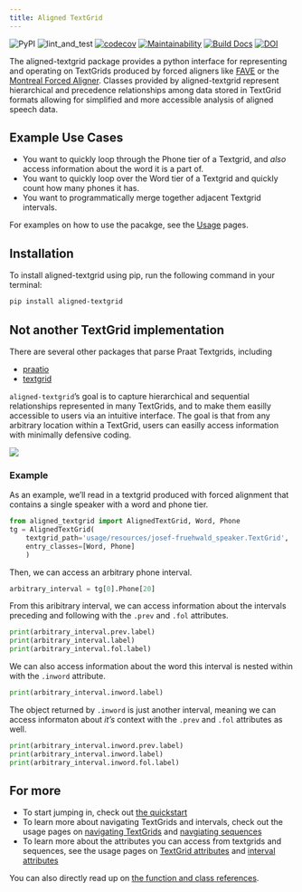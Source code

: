 ```yaml
---
title: Aligned TextGrid
---
```


![PyPI](https://img.shields.io/pypi/v/aligned-textgrid)
![lint_and_test](https://github.com/Forced-Alignment-and-Vowel-Extraction/alignedTextGrid/actions/workflows/test_and_run.yml/badge.svg?event=pull_request&branch=main)
[![codecov](https://codecov.io/gh/Forced-Alignment-and-Vowel-Extraction/alignedTextGrid/branch/dev/graph/badge.svg?token=27YSOQ5ZEL)](https://codecov.io/gh/Forced-Alignment-and-Vowel-Extraction/alignedTextGrid)
[![Maintainability](https://api.codeclimate.com/v1/badges/2387cd247bd8f1211323/maintainability)](https://codeclimate.com/github/Forced-Alignment-and-Vowel-Extraction/alignedTextGrid/maintainability)
[![Build Docs](https://github.com/Forced-Alignment-and-Vowel-Extraction/alignedTextGrid/actions/workflows/build-docs.yml/badge.svg)](https://forced-alignment-and-vowel-extraction.github.io/alignedTextGrid/)
[![DOI](https://zenodo.org/badge/552633207.svg)](https://zenodo.org/badge/latestdoi/552633207)

The aligned-textgrid package provides a python interface for representing and operating on TextGrids produced by forced aligners like [FAVE](https://github.com/JoFrhwld/FAVE) or the [Montreal Forced Aligner](https://montreal-forced-aligner.readthedocs.io/en/latest/). Classes provided by aligned-textgrid represent hierarchical and precedence relationships among data stored in TextGrid formats allowing for simplified and more accessible analysis of aligned speech data. 

## Example Use Cases

- You want to quickly loop through the Phone tier of a Textgrid, and *also* access information about the word it is a part of.
- You want to quickly loop over the Word tier of a Textgrid and quickly count how many phones it has.
- You want to programmatically merge together adjacent Textgrid intervals.

For examples on how to use the pacakge, see the [Usage](usage/) pages.

## Installation
<!-- TODO: documnet other package managers like conda -CB 14 March 2023 -->
To install aligned-textgrid using pip, run the following command in your terminal:

```bash
pip install aligned-textgrid
```


## Not another TextGrid implementation

There are several other packages that parse Praat Textgrids, including

- [praatio](http://timmahrt.github.io/praatIO/praatio.html)
- [textgrid](https://github.com/kylebgorman/textgrid)

`aligned-textgrid`'s goal is to capture hierarchical and sequential relationships represented in many TextGrids, and to make them easilly accessible to users via an intuitive interface. The goal is that from any arbitrary location within a TextGrid, users can easilly access information with minimally defensive coding.

![](usage/resources/diagrams/hierarchy_precedence.svg)


### Example

As an example, we'll read in a textgrid produced with forced alignment that contains a single speaker with a word and phone tier.

```python
from aligned_textgrid import AlignedTextGrid, Word, Phone
tg = AlignedTextGrid(
    textgrid_path='usage/resources/josef-fruehwald_speaker.TextGrid', 
    entry_classes=[Word, Phone]
    )
```

Then, we can access an arbitrary phone interval.

```python
arbitrary_interval = tg[0].Phone[20]
```

From this aribitrary interval, we can access information about the intervals preceding and following with the `.prev` and `.fol` attributes.

```python
print(arbitrary_interval.prev.label)
print(arbitrary_interval.label)
print(arbitrary_interval.fol.label)
```

We can also access information about the word this interval is nested within with the `.inword` attribute.

```python
print(arbitrary_interval.inword.label)
```

The object returned by `.inword` is just another interval, meaning we can access informaton about *it's* context with the `.prev` and `.fol` attributes as well.

```python
print(arbitrary_interval.inword.prev.label)
print(arbitrary_interval.inword.label)
print(arbitrary_interval.inword.fol.label)
```


## For more

- To start jumping in, check out [the quickstart](usage/index.ipynb)
- To learn more about navigating TextGrids and intervals, check out the usage pages on [navigating TextGrids](usage/01_TextGrids/01_tg-nav.ipynb) and [navgiating sequences](usage/02_Sequences/00_sequence_structure.ipynb)
- To learn more about the attributes you can access from textgrids and sequences, see the usage pages on [TextGrid attributes](usage/01_TextGrids/02_tg-info.ipynb) and [interval attributes](usage/02_Sequences/02_sequence_properties.ipynb)

You can also directly read up on [the function and class references](reference/index.qmd).